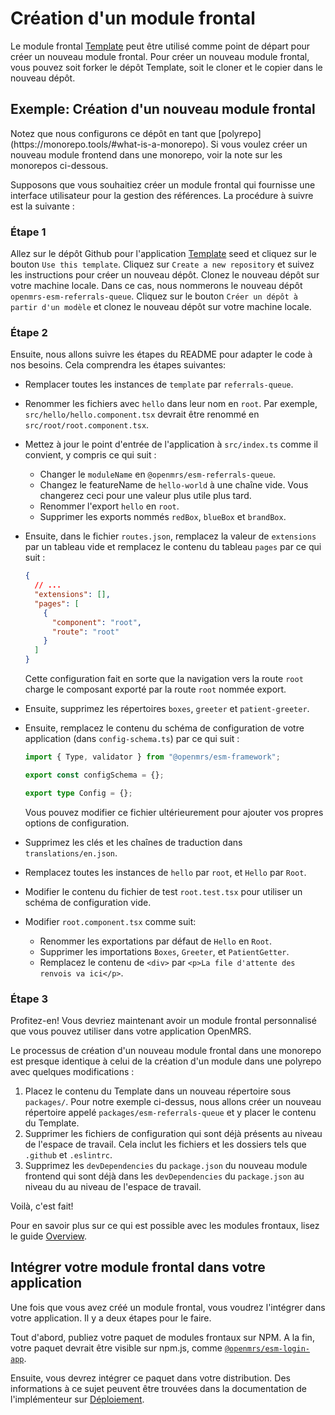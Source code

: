 
# Création d'un module frontal

Le module frontal [Template](https://github.com/openmrs/openmrs-esm-template-app) peut être utilisé comme point de départ pour créer un nouveau module frontal. Pour créer un nouveau module frontal, vous pouvez soit forker le dépôt Template, soit le cloner et le copier dans le nouveau dépôt.

## Exemple: Création d'un nouveau module frontal

<Callout emoji="ℹ️" type="info">
  Notez que nous configurons ce dépôt en tant que [polyrepo](https://monorepo.tools/#what-is-a-monorepo). Si vous voulez
  créer un nouveau module frontend dans une monorepo, voir la note sur les monorepos ci-dessous.
</Callout>

Supposons que vous souhaitiez créer un module frontal qui fournisse une interface utilisateur pour la gestion des références.
La procédure à suivre est la suivante :

<Steps>

### Étape 1

Allez sur le dépôt Github pour l'application [Template](https://github.com/openmrs/openmrs-esm-template-app) seed et cliquez sur le bouton `Use this template`. Cliquez sur `Create a new repository` et suivez les instructions pour créer un nouveau dépôt. Clonez le nouveau dépôt sur votre machine locale. Dans ce cas, nous nommerons le nouveau dépôt `openmrs-esm-referrals-queue`. Cliquez sur le bouton `Créer un dépôt à partir d'un modèle` et clonez le nouveau dépôt sur votre machine locale.

### Étape 2

Ensuite, nous allons suivre les étapes du README pour adapter le code à nos besoins. Cela comprendra les étapes suivantes:

- Remplacer toutes les instances de `template` par `referrals-queue`.
- Renommer les fichiers avec `hello` dans leur nom en `root`. Par exemple, `src/hello/hello.component.tsx` devrait être renommé en `src/root/root.component.tsx`.
- Mettez à jour le point d'entrée de l'application à `src/index.ts` comme il convient, y compris ce qui suit :

  - Changer le `moduleName` en `@openmrs/esm-referrals-queue`.
  - Changez le featureName de `hello-world` à une chaîne vide. Vous changerez ceci pour une valeur plus utile plus tard.
  - Renommer l'export `hello` en `root`.
  - Supprimer les exports nommés `redBox`, `blueBox` et `brandBox`.

- Ensuite, dans le fichier `routes.json`, remplacez la valeur de `extensions` par un tableau vide et remplacez le contenu du tableau `pages` par ce qui suit :

  ```json
  {
    // ...
    "extensions": [],
    "pages": [
      {
        "component": "root",
        "route": "root"
      }
    ]
  }
  ```

  Cette configuration fait en sorte que la navigation vers la route `root` charge le composant exporté par la route `root` nommée export.

- Ensuite, supprimez les répertoires `boxes`, `greeter` et `patient-greeter`.
- Ensuite, remplacez le contenu du schéma de configuration de votre application (dans `config-schema.ts`) par ce qui suit :

  ```ts
  import { Type, validator } from "@openmrs/esm-framework";

  export const configSchema = {};

  export type Config = {};
  ```

  Vous pouvez modifier ce fichier ultérieurement pour ajouter vos propres options de configuration.

- Supprimez les clés et les chaînes de traduction dans `translations/en.json`.
- Remplacez toutes les instances de `hello` par `root`, et `Hello` par `Root`.
- Modifier le contenu du fichier de test `root.test.tsx` pour utiliser un schéma de configuration vide.
- Modifier `root.component.tsx` comme suit:
  - Renommer les exportations par défaut de `Hello` en `Root`.
  - Supprimer les importations `Boxes`, `Greeter`, et `PatientGetter`.
  - Remplacez le contenu de `<div>` par `<p>La file d'attente des renvois va ici</p>`.

### Étape 3

Profitez-en! Vous devriez maintenant avoir un module frontal personnalisé que vous pouvez utiliser dans votre application OpenMRS.

</Steps>

Le processus de création d'un nouveau module frontal dans une monorepo est presque identique à celui de la création d'un module dans une polyrepo avec quelques modifications :

1. Placez le contenu du Template dans un nouveau répertoire sous `packages/`. Pour notre exemple ci-dessus, nous allons créer un nouveau répertoire appelé `packages/esm-referrals-queue` et y placer le contenu du Template.
2. Supprimer les fichiers de configuration qui sont déjà présents au niveau de l'espace de travail. Cela inclut les fichiers et les dossiers tels que `.github` et `.eslintrc`.
3. Supprimez les `devDependencies` du `package.json` du nouveau module frontend
   qui sont déjà dans les `devDependencies` du `package.json` au niveau du
   au niveau de l'espace de travail.

Voilà, c'est fait!

Pour en savoir plus sur ce qui est possible avec les modules frontaux, lisez le guide [Overview](/docs/frontend-modules/overview).

## Intégrer votre module frontal dans votre application

Une fois que vous avez créé un module frontal, vous voudrez l'intégrer dans votre application. Il y a deux étapes pour le faire.

Tout d'abord, publiez votre paquet de modules frontaux sur NPM. A la fin, votre paquet devrait être visible sur npm.js,
comme [`@openmrs/esm-login-app`](https://www.npmjs.com/package/@openmrs/esm-login-app).

Ensuite, vous devrez intégrer ce paquet dans votre distribution. Des informations à ce sujet peuvent être trouvées dans la documentation de l'implémenteur sur
[Déploiement](https://wiki.openmrs.org/pages/viewpage.action?pageId=224527013).
